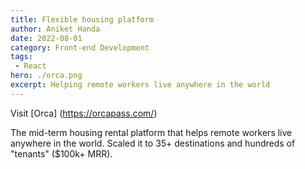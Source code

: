 ```yaml
---
title: Flexible housing platform
author: Aniket Handa
date: 2022-08-01
category: Front-end Development
tags:
 - React
hero: ./orca.png
excerpt: Helping remote workers live anywhere in the world
---
```


Visit [Orca] (https://orcapass.com/)

The mid-term housing rental platform that helps remote workers live anywhere in the world. Scaled it to 35+ destinations and hundreds of "tenants" ($100k+ MRR).